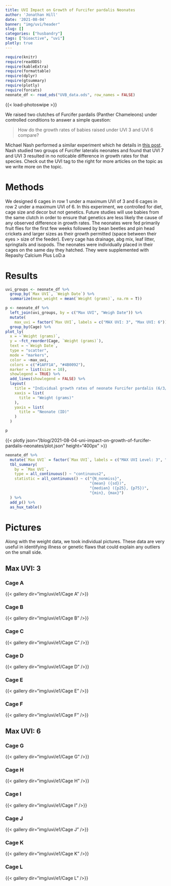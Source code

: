 ```yaml
---
title: UVI Impact on Growth of Furcifer pardalis Neonates
author: 'Jonathan Hill'
date: '2021-08-04'
banner: "img/uvi/header"
slug: []
categories: ["husbandry"]
tags: ["bioactive", "uvi"]
plotly: true
---
```


```r
require(knitr)
require(readODS)
require(kableExtra)
require(formattable)
require(dplyr)
require(gtsummary)
require(plotly)
require(forcats)
neonate_df <- read_ods("UVB_data.ods", row_names = FALSE)
```

{{< load-photoswipe >}}

We raised two clutches of Furcifer pardalis (Panther Chameleons) under controlled conditions to answer a simple question: 

> How do the growth rates of babies raised under UVI 3 and UVI 6 compare?

Michael Nash performed a similar experiment which he details in [this post](https://www.facebook.com/groups/520808048049695/posts/2269545149842634). Nash studied two groups of Furcifer lateralis neonates and found that UVI 7 and UVI 3 resulted in no noticable difference in growth rates for that species. Check out the UVI tag to the right for more articles on the topic as we write more on the topic.

# Methods

We designed 6 cages in row 1 under a maximum UVI of 3 and 6 cages in row 2 under a maximum UVI of 6. In this experiment, we controlled for diet, cage size and decor but not genetics. Future studies will use babies from the same clutch in order to ensure that genetics are less likely the cause of any observed difference in growth rates. The neonates were fed primarily fruit flies for the first few weeks followed by bean beetles and pin head crickets and larger sizes as their growth permitted (space between their eyes > size of the feeder). Every cage has drainage, abg mix, leaf litter, springtails and isopods. The neonates were individually placed in their cages on the same day they hatched. They were supplemented with Repashy Calcium Plus LoD.a

# Results

```r
uvi_groups <- neonate_df %>%
  group_by(`Max UVI`, `Weigh Date`) %>%
  summarize(mean_weight = mean(`Weight (grams)`, na.rm = T))

p <- neonate_df %>%
  left_join(uvi_groups, by = c("Max UVI", "Weigh Date")) %>%
  mutate(
    max_uvi = factor(`Max UVI`, labels = c("MAX UVI: 3", "Max UVI: 6"))) %>%
  group_by(Cage) %>%
plot_ly(
  x = ~`Weight (grams)`, 
  y = ~fct_reorder(Cage, `Weight (grams)`),
  text = ~`Weigh Date`,
  type = "scatter",
  mode = "markers",
  color = ~max_uvi,
  colors = c("#1AFF1A", "#4B0092"),
  marker = list(size = 10),
  showlegend = TRUE) %>%
  add_lines(showlegend = FALSE) %>%
  layout(
    title = "Individual growth rates of neonate Furcifer pardalis (6/3/21 - 8/24/21)",
    xaxis = list(
      title = "Weight (grams)"
    ),
    yaxis = list(
      title = "Neonate (ID)"
    )
  )

p

```

{{< plotly json="/blog/2021-08-04-uni-impact-on-growth-of-furcifer-pardalis-neonates/plot.json" height="400px" >}}



```r
neonate_df %>% 
  mutate(`Max UVI` = factor(`Max UVI`, labels = c("MAX UVI Level: 3", "Max UVI Level: 6"))) %>%
  tbl_summary(
    by = `Max UVI`,
    type = all_continuous() ~ "continuous2",
    statistic = all_continuous() ~ c("{N_nonmiss}",
                                     "{mean} ({sd})", 
                                     "{median} ({p25}, {p75})", 
                                     "{min}, {max}")
  ) %>% 
  add_p() %>%
  as_hux_table()
```



# Pictures

Along with the weight data, we took individual pictures. These data are very useful in identifying illness or genetic flaws that could explain any outliers on the small side.

## Max UVI: 3

### Cage A

{{< gallery dir="img/uvi/e1/Cage A" />}}

### Cage B

{{< gallery dir="img/uvi/e1/Cage B" />}}

### Cage C

{{< gallery dir="img/uvi/e1/Cage C" />}}

### Cage D

{{< gallery dir="img/uvi/e1/Cage D" />}}

### Cage E

{{< gallery dir="img/uvi/e1/Cage E" />}}

### Cage F

{{< gallery dir="img/uvi/e1/Cage F" />}}

## Max UVI: 6

### Cage G

{{< gallery dir="img/uvi/e1/Cage G" />}}

### Cage H

{{< gallery dir="img/uvi/e1/Cage H" />}}

### Cage I

{{< gallery dir="img/uvi/e1/Cage I" />}}

### Cage J

{{< gallery dir="img/uvi/e1/Cage J" />}}

### Cage K

{{< gallery dir="img/uvi/e1/Cage K" />}}

### Cage L

{{< gallery dir="img/uvi/e1/Cage L" />}}







